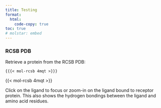 ```yaml
---
title: Testing
format:
  html:
    code-copy: true
toc: true
# molstar: embed
---
```


### RCSB PDB

Retrieve a protein from the RCSB PDB:

`{{{< mol-rcsb 4mqt >}}}`

{{< mol-rcsb 4mqt >}}


Click on the ligand to focus or zoom-in on the ligand bound to receptor protein. This also shows the hydrogen bondings between the ligand and amino acid residues.